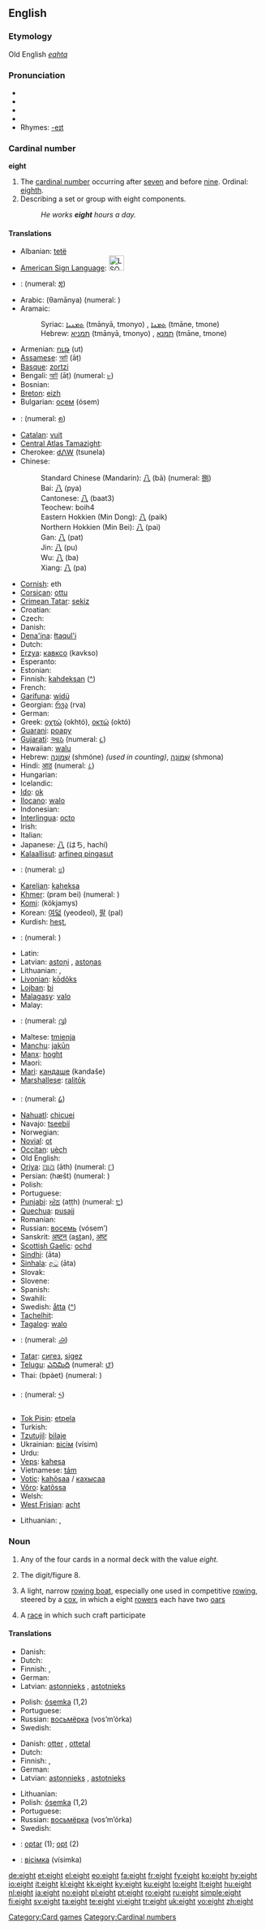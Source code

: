 {{wikipedia}}
==English==

{{rank|music|direction|o'|838|eight|modern|medium|ill}}

===Etymology===
Old English ''[[eahta]]''

===Pronunciation===
* {{enPR|āt}}
* {{IPA|/eɪt/}}
* {{SAMPA|/eIt/}}
* {{audio|en-us-eight.ogg|Audio (US)}}
* Rhymes: [[Rhymes:English:-eɪt|-eɪt]]

===Cardinal number===
'''eight'''

# The [[cardinal number]] occurring after [[seven]] and before [[nine]].  Ordinal: [[eighth]].
# Describing a set or group with eight components. <!-- redundant! -->
#: ''He works '''eight''' hours a day.''

<!-- This belongs at [[8]], not here at [[eight]].

* [[Arabic]] numerals: 8
* [[Chinese]] numerals: 捌, 八
* [[Roman]] numerals: VIII
* [[Eastern Arabic]] numerals: {{Arab|[[٨]]}}
* [[Tibetan]] numerals: [[༩]]
* [[Hindi]] numerals: [[८]]
* [[Gujarati]] numerals: [[૮]]
* [[Gurmukhi]] numerals: [[੮]]
* [[Bengali]] numerals: [[৮]]
* [[Oriya]] numerals: [[୮]]
* [[Telugu]] numerals:
* [[Kannada]] numerals: [[೮]]
* [[Malayalam]] numerals: [[൮]]
* [[Tamil]] numerals: [[௮]]
* [[Khmer]] numerals: [[៨]]
* [[Thai]] numerals: [[๘]]
* [[Lao]] numerals: [[໘]]
* [[Myanmar]] numerals:
* [[Amharic]] numerals: [[፰]]
* [[Mongolian]] numerals:
* [[Limbu]] numerals:
* [[Armenian]] numerals: [[Ը]]
** Last: [[seven]], 7
** Next: [[nine]], 9
-->

====Translations====
{{trans-top|eight-cardinal number}}
* Albanian: [[tetë]]
* [[American Sign Language]]: [[Image:LSQ 8.jpg|30px]]
* {{trreq|Amharic}}: (numeral: [[፰]])
* Arabic: {{Arab|[[ثمانية]]}} (θamānya) (numeral: {{Arab|[[٨]]}})
* Aramaic:
*: Syriac: [[ܬܡܢܝܐ]] (tmānyā, tmonyo) {{m}}, [[ܬܡܢܐ]] (tmāne, tmone) {{f}}
*: Hebrew: [[תמניא]] (tmānyā, tmonyo) {{m}}, [[תמנא]] (tmāne, tmone) {{f}}
* Armenian: [[ութ]] (ut)
* [[Assamese]]: [[আট]] (āṭ)
* [[Basque]]: [[zortzi]]
* Bengali: [[আট]] (āṭ) (numeral: [[৮]])
* Bosnian: {{t-|bs|osam}}
* [[Breton]]: [[eizh]]
* Bulgarian: [[осем]] (ósem)
* {{trreq|Burmese}}: (numeral: [[၈]])
* [[Catalan]]: [[vuit]]
* [[Central Atlas Tamazight]]: {{t|tzm|ⵜⴰⵎ|tr=tam|sc=Tfng}}
* Cherokee: [[ᏧᏁᎳ]] (tsunela)
* Chinese:
*: Standard Chinese (Mandarin): [[八]] (bā) (numeral: [[捌]])
*: Bai: [[八]] (pya)
*: Cantonese: [[八]] (baat3)
*: Teochew: boih4
*: Eastern Hokkien (Min Dong): [[八]] (paik)
*: Northern Hokkien (Min Bei): [[八]] (pai)
*: Gan: [[八]] (pat)
*: Jin: [[八]] (pu)
*: Wu: [[八]] (ba)
*: Xiang: [[八]] (pa)
* [[Cornish]]: eth
* [[Corsican]]: [[ottu]]
* [[Crimean Tatar]]: [[sekiz#Crimean Tatar|sekiz]]
* Croatian: {{t+|hr|osam}}
* Czech: {{t+|cs|osm}}
* Danish: {{t+|da|otte}}
* [[Dena'ina]]: [[łtaqul'i]]
* Dutch: {{t+|nl|acht}}
* [[Erzya]]: [[кавксо]] (kavkso)
* Esperanto: {{t+|eo|ok|xs=Esperanto}}
* Estonian: {{t-|et|kaheksa}}
* Finnish: [[kahdeksan]] ([[:fi:kahdeksan|^]])
* French: {{t+|fr|huit}}
* [[Garífuna]]: [[widü]]
* Georgian: [[რვა]] (rva)
* German: {{t+|de|acht}}
* Greek: [[οχτώ]] (okhtó), [[οκτώ]] (októ)
* [[Guarani]]: [[poapy]]
* [[Gujarati]]: [[આઠ]] {{IPAchar|(āṭha)}} (numeral: [[૮]])
* Hawaiian: [[walu]]
* Hebrew: [[שמונה|שְׁמוֹנֶה]] (shmóne) {{f}} ''(used in counting)'', [[שמונה|שְׁמוֹנָה]] (shmona) {{m}}
* Hindi: [[आठ]] {{IPAchar|(āṭh)}} (numeral: [[८]])
* Hungarian: {{t+|hu|nyolc}}
* Icelandic: {{t+|is|átta}}
* [[Ido]]: [[ok]]
* [[Ilocano]]: [[walo]]
* Indonesian: {{t+|id|delapan|xs=Indonesian}}
* [[Interlingua]]: [[octo]]
* Irish: {{t+|ga|ocht|xs=Irish}}
* Italian: {{t+|it|otto}}
* Japanese: [[八]] (はち, hachí)
* [[Kalaallisut]]: [[arfineq pingasut]]
* {{trreq|Kannada}}: (numeral: [[೮]])
{{trans-mid}}
* [[Karelian]]: [[kaheksa]]
* [[Khmer]]: {{Khmr|[[ប្រាំបី]]}} (pram bei) (numeral: {{Khmr|[[៨]]}})
* [[Komi]]: {{Cyrl|[[кӧкямыс]]}} (kökjamys)
* Korean: [[여덟]] (yeodeol), [[팔]] (pal)
* Kurdish: [[heşt]], {{KUchar|[[هه‌شت]]}}
* {{trreq|Lao}}: (numeral: {{Laoo|[[໘]]}})
* Latin: {{t+|la|octo}}
* Latvian: [[astoņi]] {{m}}, [[astoņas]] {{f}}
* Lithuanian: {{t+|lt|aštuoni|m|xs=Lithuanian}}, {{t+|lt|aštuonios|f|xs=Lithuanian}}
* [[Livonian]]: [[kōdõks]]
* [[Lojban]]: [[bi]]
* [[Malagasy]]: [[valo]]
* Malay: {{t+|ms|lapan|xs=Malay}}
* {{trreq|Malayalam}}: (numeral: [[൮]])
* Maltese: [[tmienja]]
* [[Manchu]]: [[jakūn]]
* [[Manx]]: [[hoght]]
* Maori: {{t+|mi|waru|xs=Maori}}
* [[Mari]]: [[кандаше]] (kandaše)
* [[Marshallese]]: [[ralitōk]]
* {{trreq|Mongolian}}: (numeral: [[᠘]])
* [[Nahuatl]]: [[chicuei]]
* Navajo: [[tseebíí]]
* Norwegian: {{t+|no|åtte}}
* [[Novial]]: [[ot]]
* [[Occitan]]: [[uèch]]
* Old English: {{t-|ang|eahta|xs=Old English}}
* [[Oriya]]: [[ଆଥ]] (āth) (numeral: [[୮]])
* Persian: {{fa-Arab|[[هشت|هَشت]]}} (hæšt) (numeral: {{fa-Arab|[[۸]]}})
* Polish: {{t+|pl|osiem}}
* Portuguese: {{t+|pt|oito}}
* [[Punjabi]]: [[ਅੱਠ]] (aṭṭh) (numeral: [[੮]])
* [[Quechua]]: [[pusajj]]
* Romanian: {{t-|ro|opt}}
* Russian: [[восемь]] (vósem’)
* Sanskrit: [[अष्टन्]] (a<u>st</u>an), [[अष्ट]] {{unicode|(aṣṭa)}}
* [[Scottish Gaelic]]: [[ochd]]
* [[Sindhi]]: {{SDchar|[[اَٺَ]]}} (āta)
* [[Sinhala]]: [[අට]] (āta)
* Slovak: {{t-|sk|osem}}
* Slovene: {{t+|sl|osem}}
* Spanish: {{t+|es|ocho}}
* Swahili: {{t-|sw|nane|xs=Swahili}}
* Swedish: [[åtta]] ([[:sv:åtta|^]])
* [[Tachelhit]]: {{t|shi|tam|m|f}}
* [[Tagalog]]: [[walo]]
* {{trreq|Tamil}}: (numeral: [[௮]])
* [[Tatar]]: [[сигез#Tatar|сигез]], [[sigez#Tatar|sigez]]
* [[Telugu]]: [[ఎనిమిది]] (numeral: [[౮]])
* Thai: {{Thai|[[แปด]]}} (bpàet) (numeral: {{Thai|[[๘]]}})
* {{trreq|Tibetan}}: (numeral: [[༨]])
* [[Tok Pisin]]: [[etpela]]
* Turkish: {{t+|tr|sekiz}}
* [[Tzutujil]]: [[bilaje]]
* Ukrainian: [[вісім]] (vísim)
* Urdu: {{ur-Arab|[[اٹھ|آٹھ]]}} {{unicode|(āṭh)}}
* [[Veps]]: [[kahesa]]
* Vietnamese: [[tám]]
* [[Votic]]: [[kahõsaa]] / [[кахысаа]]
* [[Võro]]: [[katõssa]]
* Welsh: {{t+|cy|wyth|xs=Welsh}}
* [[West Frisian]]: [[acht]]
{{trans-bottom}}

{{trans-top|set or group with eight components}}
* Lithuanian: {{t+|lt|aštuoneri|m|xs=Lithuanian}}, {{t+|lt|aštuonerios|f|xs=Lithuanian}}
{{trans-mid}}
{{trans-bottom}}

===Noun===
{{en-noun}}

# {{context|playing cards}} Any of the four cards in a normal deck with the value ''eight.''
# The digit/figure 8.
# {{nautical}} A light, narrow [[rowing boat]], especially one used in competitive [[rowing]], steered by a [[cox]], in which a eight [[rower]]s each have two [[oar]]s
# {{rowing|especially in plural}} A [[race]] in which such craft participate

====Translations====
{{trans-top|Playing card with value 8}}
* Danish: {{t-|da|otter|c}}
* Dutch: {{t+|nl|acht|f}}
* Finnish: {{t-|fi|kahdeksikko}}, {{t+|fi|kasi}}
* German: {{t+|de|Acht|f}}
* Latvian: [[astoņnieks]] {{m}}, [[astotnieks]] {{m}}
{{trans-mid}}
* Polish: [[ósemka]] {{f}} (1,2)
* Portuguese: {{t+|pt|oito|m}}
* Russian: [[восьмёрка]] (vos’m’órka) {{f}}
* Swedish: {{t+|sv|åtta|c}}
{{trans-bottom}}

{{trans-top|The digit/figure 8}}
* Danish: [[otter#Danish|otter]] {{c}}, [[ottetal]] {{n}}
* Dutch: {{t+|nl|acht|f}}
* Finnish: {{t-|fi|kahdeksikko}}, {{t+|fi|kasi}}
* German: {{t+|de|Acht|f}}
* Latvian: [[astoņnieks]] {{m}}, [[astotnieks]] {{m}}
{{trans-mid}}
* Lithuanian: {{t+|lt|aštuonetas|m|xs=Lithuanian}}
* Polish: [[ósemka]] {{f}} (1,2)
* Portuguese: {{t+|pt|oito|m}}
* Russian: [[восьмёрка]] (vos’m’órka) {{f}}
* Swedish: {{t+|sv|åtta|c}}
{{trans-bottom}}

{{checktrans-top}}
* {{ttbc|Romanian}}: [[optar#Romanian|optar]] {{m}} (1); [[opt#Romanian|opt]] {{m}} (2)
{{trans-mid}}
* {{ttbc|Ukrainian}}: [[вісімка]] (vísimka) {{f}}
{{trans-bottom}}

[[Category:Card games]]
[[Category:Cardinal numbers]]

[[de:eight]]
[[et:eight]]
[[el:eight]]
[[eo:eight]]
[[fa:eight]]
[[fr:eight]]
[[fy:eight]]
[[ko:eight]]
[[hy:eight]]
[[io:eight]]
[[it:eight]]
[[kl:eight]]
[[kk:eight]]
[[ky:eight]]
[[ku:eight]]
[[lo:eight]]
[[lt:eight]]
[[hu:eight]]
[[nl:eight]]
[[ja:eight]]
[[no:eight]]
[[pl:eight]]
[[pt:eight]]
[[ro:eight]]
[[ru:eight]]
[[simple:eight]]
[[fi:eight]]
[[sv:eight]]
[[ta:eight]]
[[te:eight]]
[[vi:eight]]
[[tr:eight]]
[[uk:eight]]
[[vo:eight]]
[[zh:eight]]